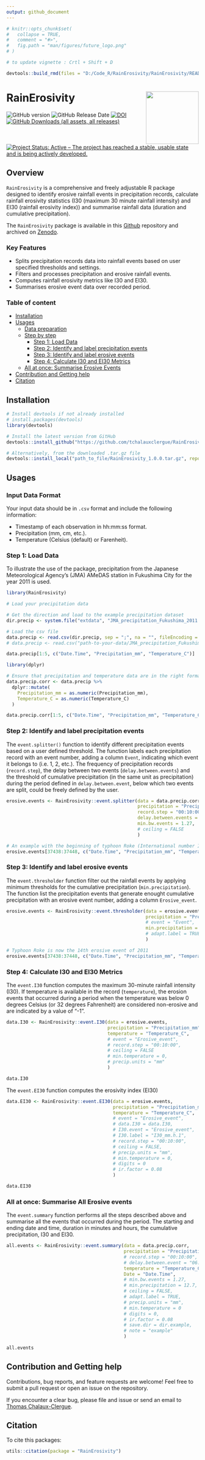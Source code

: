 ```yaml
---
output: github_document
---
```


<!-- README.md is generated from README.Rmd. Please edit that file -->
```r
# knitr::opts_chunk$set(
#   collapse = TRUE,
#   comment = "#>",
#   fig.path = "man/figures/future_logo.png"
# )
```

```r
# to update vignette : Crtl + Shift + D

devtools::build_rmd(files = "D:/Code_R/RainErosivity/RainErosivity/README.Rmd") 
```

# RainErosivity <a href="https://doi.org/10.5281/zenodo.14745960"><img src="man/figures/future_logo.png" align="right" height="138" /></a>

<!-- badges: start -->
![GitHub version](https://img.shields.io/github/r-package/v/tchalauxclergue/RainErosivity?logo=github)
![GitHub Release Date](https://img.shields.io/github/release-date/tchalauxclergue/RainErosivity?color=blue)
[![DOI](https://zenodo.org/badge/DOI/10.5281/zenodo.1402028.svg)](https://doi.org/10.5281/zenodo.14745960)
[![GitHub Downloads (all assets, all releases)](https://img.shields.io/github/downloads/tchalauxclergue/RainErosivity/total?style=flat)
![Project Status: Active – The project has reached a stable, usable state and is being actively developed.](http://www.repostatus.org/badges/latest/active.svg)](http://www.repostatus.org/#active)
<!-- badges: end -->

## Overview

`RainErosivity` is a comprehensive and freely adjustable R package designed to identify erosive rainfall events in precipitation records, calculate rainfall erosivity statistics (I30 (maximum 30 minute rainfall intensity) and EI30 (rainfall erosivity index)) and summarise rainfall data (duration and cumulative precipitation).


The `RainErosivity` package is available in this [Github](https://github.com/tchalauxclergue/RainErosivity) repository and archived on [Zenodo](https://doi.org/10.5281/zenodo.14745960).


### Key Features

* Splits precipitation records data into rainfall events based on user specified thresholds and settings.
* Filters and processes precipitation and erosive rainfall events.
* Computes rainfall erosivity metrics like I30 and EI30.
* Summarises erosive event data over recorded period.


### Table of content
<!-- toc -->

* [Installation](#installation)
* [Usages](#usages)
  + [Data preparation](#data-preparation)
  + [Step by step](#step-by-step)
    - [Step 1: Load Data](#step-1-load-data)
    - [Step 2: Identify and label precipitation events](#step-2-identify-and-label-precipitation-events)
    - [Step 3: Identify and label erosive events](#step-3-identify-and-label-erosive-events)
    - [Step 4: Calculate I30 and EI30 Metrics](#step-4-calculate-i30-and-ei30-metrics)
  + [All at once: Summarise Erosive Events](#all-at-once-summarise-all-erosive-events)
* [Contribution and Getting help](#contribution-and-getting-help)
* [Citation](#citation)

<!-- tocstop -->



## Installation

```r
# Install devtools if not already installed
# install.packages(devtools)
library(devtools)

# Install the latest version from GitHub
devtools::install_github("https://github.com/tchalauxclergue/RainErosivity/releases/tag/1.0.0", ref = "master", force = T)

# Alternatively, from the downloaded .tar.gz file
devtools::install_local("path_to_file/RainErosivity_1.0.0.tar.gz", repos = NULL) # 'path_to_file' should be modified accordingly to your working environment
```


## Usages

### Input Data Format

Your input data should be in `.csv` format and include the following information:

* Timestamp of each observation in hh:mm:ss format.
* Precipitation (mm, cm, etc.).
* Temperature (Celsius (default) or Farenheit).


### Step 1: Load Data

To illustrate the use of the package, precipitation from the Japanese Meteorological Agency's (JMA) AMeDAS station in Fukushima City for the year 2011 is used.


```r
library(RainErosivity)

# Load your precipitation data

# Get the direction and load to the example precipitation dataset
dir.precip <- system.file("extdata", "JMA_precipitation_Fukushima_2011.csv", package = "RainErosivity")

# Load the csv file
data.precip <- read.csv(dir.precip, sep = ";", na = "", fileEncoding = "latin1")
# data.precip <- read.csv("path-to-your-data/JMA_precipitation_Fukushima_2011.csv") # More common way

data.precip[1:5, c("Date.Time", "Precipitation_mm", "Temperature_C")]
```

```r
library(dplyr)

# Ensure that precipitation and temperature data are in the right format
data.precip.corr <- data.precip %>%
  dplyr::mutate(
    Precipitation_mm = as.numeric(Precipitation_mm),
    Temperature_C = as.numeric(Temperature_C)
  )

data.precip.corr[1:5, c("Date.Time", "Precipitation_mm", "Temperature_C")]
```


### Step 2: Identify and label precipitation events

The `event.splitter()` function to identify different precipitation events based on a user defined threshold. The function labels each precipitation record with an event number, adding a column `Event`, indicating which event it belongs to (i.e. 1, 2, etc.). The frequency of precipitation records (`record.step`), the delay between two events (`delay.between.events`) and the threshold of cumulative precipitation (in the same unit as precipitation) during the period defined in `delay.between.event`, below which two events are split, could be freely defined by the user. 

```r
erosive.events <- RainErosivity::event.splitter(data = data.precip.corr,            # Precipitation data
                                                precipitation = "Precipitation_mm", # The column with precipitation data
                                                record.step = "00:10:00",           # Optional: Record step (default 10 min)
                                                delay.between.events = "06:00:00",  # Optional: Delay between events (default 6 hours)
                                                min.bw.events = 1.27,               # Optional: Minimum of precipitation between events (default 1.27 mm)
                                                # ceiling = FALSE                   # Optional: whether to use the ceiling function when calculating periods. Default is `FALSE`.
                                                )

# An example with the beginning of typhoon Roke (International number ID: 1105) which is the 185th precipitation event in 2011
erosive.events[37438:37448, c("Date.Time", "Precipitation_mm", "Temperature_C", "Event")]
```


### Step 3: Identify and label erosive events

The `event.thresholder` function filter out the rainfall events by applying minimum thresholds for the cumulative precipitation (`min.precipitation`). The function list the precipitation events that generate enought cumulative precipitation with an erosive event number, adding a column `Erosive_event`.

```r
erosive.events <- RainErosivity::event.thresholder(data = erosive.events,            # Precipitation data
                                                   precipitation = "Precipitation_mm", # The column with precipitation data
                                                   # event = "Event",                  # Optional: The column with the identified events (from event.splitter)
                                                   min.precipitation = 12.7,           # Optional: Minimum of cumulative precipitation (default 12.7 mm)
                                                   # adapt.label = TRUE                # Optional: updates event count when TRUE (default)
                                                   )

# Typhoon Roke is now the 14th erosive event of 2011
erosive.events[37438:37448, c("Date.Time", "Precipitation_mm", "Temperature_C", "Event", "Erosive_event")]
```

### Step 4: Calculate I30 and EI30 Metrics

The `event.I30` function computes the maximum 30-minute rainfall intensity (I30). If temperature is available in the record (`temperature`), the erosion events that occurred during a period when the temperature was below 0 degrees Celsius (or 32 degrees Fahrenheit) are considered non-erosive and are indicated by a value of "-1".

```r
data.I30 <- RainErosivity::event.I30(data = erosive.events,                # Precipitation data
                                     precipitation = "Precipitation_mm",   # The column with precipitation data
                                     temperature = "Temperature_C",        # Optional but Recommended: The column with temperature data
                                     # event = "Erosive_event",            # Optional: The column with the identified erosive events (from event.thresholder)
                                     # record.step = "00:10:00",           # Optional: Record step (Default 10 min)
                                     # ceiling = FALSE                     # Optional: Whether to use the ceiling function when calculating periods. Default is `FALSE`.
                                     # min.temperature = 0,                # Optional: The minimum temperature below which rainfall is considered as snowfall (Default 0 degree Celsius)
                                     # precip.units = "mm"                 # Optional: To correctly calculate the I30 and label its unit according to the precipitation unit (default: mm)
                                     )

data.I30
```

The `event.EI30` function computes the erosivity index (EI30)

```r
data.EI30 <- RainErosivity::event.EI30(data = erosive.events,              # Precipitation data
                                       precipitation = "Precipitation_mm", # The column with precipitation data
                                       temperature = "Temperature_C",      # Optional but Recommended: The column with temperature data
                                       # event = "Erosive_event",          # Optional: The column with the identified erosive events (from event.thresholder)
                                       # data.I30 = data.I30,              # Optional: If already performed with data.I30. Could save time for large dataset.
                                       # I30.event = "Erosive_event",      # Optional: The column containing the label of the event in data.I30
                                       # I30.label = "I30_mm.h.1",         # Optional: The unit of the I30 in data.I30
                                       # record.step = "00:10:00",         # Optional: Record step (Default 10 min)
                                       # ceiling = FALSE,                  # Optional: Whether to use the ceiling function when calculating periods. Default is `FALSE`.
                                       # precip.units = "mm",              # Optional: To correctly calculate the I30 according to the precipitation unit (default: mm)
                                       # min.temperature = 0,              # Optional: The minimum temperature below which rainfall is considered as snowfall (Default 0 degree Celsius)
                                       # digits = 0                        # Optional: Number of digits for the EI30 value
                                       # ir.factor = 0.08                  # Optional: An integer specifying the value to which the precipitation intensity for each time interval should be multiplicated to (0.04 (Renard and Freimund, 1994) or 0.08 (RUSLE2; Yin et al., 2017) (Default))
                                       )

data.EI30
```

### All at once: Summarise All Erosive events

The `event.summary` function performs all the steps described above and summarise all the events that occurred during the period. The starting and ending date and time, duration in minutes and hours, the cumulative precipitation, I30 and EI30.

```r
all.events <- RainErosivity::event.summary(data = data.precip.corr,            # Precipitation data
                                           precipitation = "Precipitation_mm", # The column with precipitation data
                                           # record.step = "00:10:00",         # Optional: Record step (default 10 min)
                                           # delay.between.event = "06:00:00", # Optional: Delay between events (default 6 hours)
                                           temperature = "Temperature_C",      # Optional but Recommended: The column with temperature data
                                           Date = "Date.Time",                 # The column with date and time data
                                           # min.bw.events = 1.27,             # Optional: Minimum of precipitation between events (default 1.27 mm)
                                           # min.precipitation = 12.7,         # Optional: Minimum of cumulative precipitation (default 12.7 mm)
                                           # ceiling = FALSE,                  # Optional: whether to use the ceiling function when calculating periods. Default is `FALSE`.
                                           # adapt.label = TRUE,               # Optional: updates event count when TRUE (default)
                                           # precip.units = "mm",              # Optional: To correctly calculate the I30 according to the precipitation unit (default: mm)
                                           # min.temperature = 0               # Optional: The minimum temperature below which rainfall is considered as snowfall (default 0 degree Celsius)
                                           # digits = 0,                       # Optional: Number of digits for the EI30 value (default 0)
                                           # ir.factor = 0.08                  # Optional: An integer specifying the value to which the precipitation intensity for each time interval should be multiplicated to (0.04 (Renard and Freimund, 1994) or 0.08 (RUSLE2; Yin et al., 2017) (Default))
                                           # save.dir = dir.example,           # Optional: Directory path for saving the results
                                           # note = "example"                  # Optional: Additional note to append to the file name
                                           )
                                       
all.events
```


## Contribution and Getting help

Contributions, bug reports, and feature requests are welcome! Feel free to submit a pull request or open an issue on the repository.


If you encounter a clear bug, please file and issue or send an email to [Thomas Chalaux-Clergue](mailto:thomaschalaux@icloud.com).



## Citation

To cite this packages:

```r
utils::citation(package = "RainErosivity")
```
